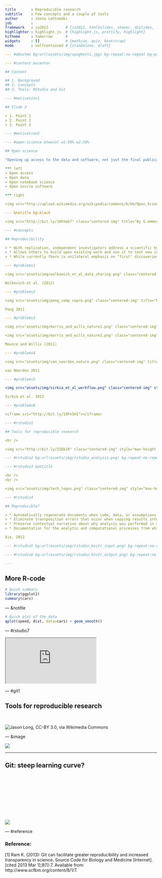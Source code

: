 ```yaml
---
title       : Reproducible research
subtitle    : Few concepts and a couple of tools
author      : Joona Lehtomäki
job         : 
framework   : io2012        # {io2012, html5slides, shower, dzslides, ...}
highlighter : highlight.js  # {highlight.js, prettify, highlight}
hitheme     : tomorrow      # 
widgets     : []            # {mathjax, quiz, bootstrap}
mode        : selfcontained # {standalone, draft}

--- #aboutme bg:url(assets/img/spaghetti.jpg) bg-repeat:no-repeat bg-position:center

--- #content &vcenter

## Content

## 1. Background
## 2. Concepts
## 3. Tools: RStudio and Git

--- #motivation1

## Slide 2

> 1. Point 1
> 2. Point 2
> 3. Point 3

--- #motivation2

--- #open-science &twocol w1:50% w2:50%

## Open science

"Opening up access to the data and software, not just the final publication, is one of goals of the open science movement" <br />(Ram, 2013)

*** left
- Open access
- Open data
- Open notebook science
- Open source software

*** right

<img src="http://upload.wikimedia.org/wikipedia/commons/b/bb/Open_Science_Logo.jpg" class="centered-img" style="max-height:50%;" title="By G.emmerich (Own work) CC-BY-SA-3.0, via Wikimedia Commons"></img>

--- &notitle bg:black

<img src="http://bit.ly/10FmaGf" class="centered-img" title="By G.emmerich (Own work) CC-BY-SA-3.0, via Wikimedia Commons"></img>

--- #concepts

## Reproducibility

> * With replication, independent investigators address a scientific hypothesis and build up evidence for or against it (Peng, 2011)
> * Allows others to build upon existing work and use it to test new ideas and develop methods (Ram, 2013)
> * While currently there is unilateral emphasis on "first" discoveries, there should be as much emphasis on replication of discoveries (Ioannidis, 2005)

--- #problems1 

<img src="assets/img/wolkowich_et_al_data_sharing.png" class="centered-img" title="Wolkowich et al. 2012"></img>

Wolkovich et al. (2012)

--- #problems2

<img src="assets/img/peng_comp_repro.png" class="centered-img" title="Peng 2011"></img>

Peng 2011

--- #problems3

<img src="assets/img/morris_and_wills_nature1.png" class="centered-img" title="Mounce and Willis 2011"></img>

<img src="assets/img/morris_and_wills_nature2.png" class="centered-img" title="Mounce and Willis 2011"></img>

Mounce and Willis (2011)

--- #problems4

<img src="assets/img/van_noorden_nature.png" class="centered-img" title="van Noorden 2011"></img>

van Noorden 2011

--- #problems5

<img src="assets/img/sirkia_et_al_workflow.png" class="centered-img" style="margin-left: 0; float: left;" title="Sirkiä et al. 2012"></img>

Sirkiä et al. 2012

--- #problems6

<iframe src="http://bit.ly/10FnSHI"></iframe>

--- #rstudio1

## Tools for reproducible research

<br />

<img src="http://bit.ly/Z2DkiR" class="centered-img" style="max-height:50%;" title="RStudio, GPLv3"></img>

--- #rstudio2 bg:url(assets/img/rstudio_analysis.png) bg-repeat:no-repeat bg-position:center

--- #rstudio3 &notitle

<br />
<br />

<img src="assets/img/tech_logos.png" class="centered-img" style="max-height:100%;" title="RStudio, GPLv3"></img>

--- #rstudio4

## Reproducible?

> * Automatically regenerate documents when code, data, or assumptions change
> * Eliminate transposition errors that occur when copying results into documents
> * Preserve contextual narrative about why analysis was performed in a certain fashion
> * Documentation for the analytic and computational processes from which conclusions are drawn

Xie, 2012

--- #rstudio5 bg:url(assets/img/rstudio_knitr_input.png) bg-repeat:no-repeat bg-position:center

--- #rstudio6 bg:url(assets/img/rstudio_knitr_output.png) bg-repeat:no-repeat bg-position:center

---
```


## More R-code

```r
# Quick summary
library(ggplot2)
summary(cars)
```
--- &notitle

```r
# Quick plot of the data
qplot(speed, dist, data=cars) + geom_smooth()
```

--- #rstudio7

<iframe src="http://bit.ly/10FnSHI"></iframe>


--- #git1

## Tools for reproducible research

<br />

<img src="http://bit.ly/Z2DNBq" class="centered-img" style="max-height:50%;" title="Jason Long, CC-BY 3.0, via Wikimedia Commons"></img>

--- &image

<img src="http://www.phdcomics.com/comics/archive/phd101212s.gif" class="centered-img"></img>

--- 

## Git: steep learning curve?

<img src="http://d22zlbw5ff7yk5.cloudfront.net/images/cm-27811-1508860c9c2366.gif" class="centered-img" style="margin-top: 150px;"></img>

--- #reference

### Reference:
<div class="reference">
[1] Ram K. (2013): Git can facilitate greater reproducibility and increased transparency in science. Source Code for Biology and Medicine [Internet]. [cited 2013 Mar 1];8(1):7. Available from: http://www.scfbm.org/content/8/1/7.
</div>